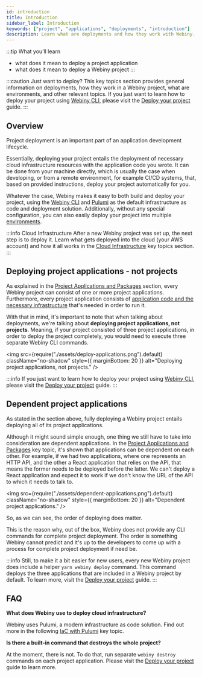 ```yaml
---
id: introduction
title: Introduction
sidebar_label: Introduction
keywords: ["project", "applications", "deployments", "introduction"]
description: Learn what are deployments and how they work with Webiny.
---
```


:::tip What you’ll learn
- what does it mean to deploy a project application
- what does it mean to deploy a Webiny project
:::

:::caution Just want to deploy?
This key topics section provides general information on deployments, how they work in a Webiny project, what are environments, and other relevant topics. If you just want to learn how to deploy your project using [Webiny CLI](/docs/key-topics/webiny-cli), please visit the [Deploy your project](/docs/how-to-guides/deployment/deploy-your-project) guide.
:::

## Overview

Project deployment is an important part of an application development lifecycle.

<!-- vale off -->
Essentially, deploying your project entails the deployment of necessary cloud infrastructure resources with the application code you wrote. It can be done from your machine directly, which is usually the case when developing, or from a remote environment, for example CI/CD systems, that, based on provided instructions, deploy your project automatically for you.
<!-- vale on -->

Whatever the case, Webiny makes it easy to both build and deploy your project, using the [Webiny CLI](/docs/key-topics/webiny-cli) and [Pulumi](/docs/key-topics/deployment/iac-with-pulumi) as the default infrastructure as code and deployment solution. Additionally, without any special configuration, you can also easily deploy your project into multiple [environments](/docs/key-topics/deployment/environments).

:::info Cloud Infrastructure
After a new Webiny project was set up, the next step is to deploy it. Learn what gets deployed into the cloud (your AWS account) and how it all works in the [Cloud Infrastructure](/docs/key-topics/cloud-infrastructure/introduction) key topics section.
:::

## Deploying project applications - not projects

As explained in the [Project Applications and Packages](/docs/key-topics/project-organization/project-applications-and-packages) section, every Webiny project can consist of one or more project applications. Furthermore, every project application consists of [application code and the necessary infrastructure](/docs/key-topics/project-organization/project-applications) that's needed in order to run it.

With that in mind, it's important to note that when talking about deployments, we're talking about **deploying project applications, not projects**. Meaning, if your project consisted of three project applications, in order to deploy the project completely, you would need to execute three separate Webiny CLI commands.

<!-- vale off -->

<img
  src={require("./assets/deploy-applications.png").default}
  className="no-shadow"
  style={{ marginBottom: 20 }}
  alt="Deploying project applications, not projects."
/>

<!-- vale on -->

:::info
If you just want to learn how to deploy your project using [Webiny CLI](/docs/key-topics/webiny-cli), please visit the [Deploy your project](/docs/how-to-guides/deployment/deploy-your-project) guide.
:::

## Dependent project applications

As stated in the section above, fully deploying a Webiny project entails deploying all of its project applications.

<!-- vale off -->
Although it might sound simple enough, one thing we still have to take into consideration are dependent applications. In the [Project Applications and Packages](/docs/key-topics/project-organization/project-applications-and-packages#package-and-project-application-dependencies) key topic, it's shown that applications can be dependent on each other. For example, if we had two applications, where one represents an HTTP API, and the other a React application that relies on the API, that means the former needs to be deployed before the latter. We can't deploy a React application and expect it to work if we don't know the URL of the API to which it needs to talk to.

<img
  src={require("./assets/dependent-applications.png").default}
  className="no-shadow"
  style={{ marginBottom: 20 }}
  alt="Dependent project applications."
/>

<!-- vale on -->

So, as we can see, the order of deploying does matter.

This is the reason why, out of the box, Webiny does not provide any CLI commands for complete project deployment. The order is something Webiny cannot predict and it's up to the developers to come up with a process for complete project deployment if need be.

:::info
Still, to make it a bit easier for new users, every new Webiny project does include a helper `yarn webiny deploy` command. This command deploys the three applications that are included in a Webiny project by default. To learn more, visit the [Deploy your project](/docs/how-to-guides/deployment/deploy-your-project) guide.
:::

## FAQ
**What does Webiny use to deploy cloud infrastructure?**

Webiny uses Pulumi, a modern infrastructure as code solution. Find out more in the following [IaC with Pulumi](/docs/key-topics/deployment/iac-with-pulumi) key topic.

**Is there a built-in command that destroys the whole project?**

At the moment, there is not. To do that, run separate `webiny destroy` commands on each project application. Please visit the [Deploy your project](/docs/how-to-guides/deployment/deploy-your-project) guide to learn more.
